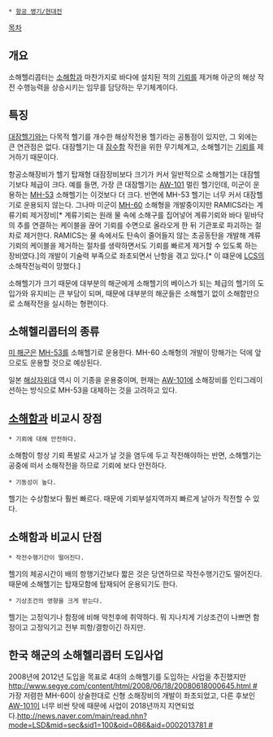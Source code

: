  * [[항공 병기/현대전]]
[[목차]]

== 개요 ==
소해헬리콥터는 [[소해함]]과 마찬가지로 바다에 설치된 적의 [[기뢰]]를 제거해 아군의 해상 작전 수행능력을 상승시키는 임무를 담당하는 무기체계이다.

== 특징 ==
[[대잠헬기]]와는 다목적 헬기를 개수한 해상작전용 헬기라는 공통점이 있지만, 그 외에는 큰 연관점은 없다. 대잠헬기는 대 [[잠수함]] 작전을 위한 무기체계고, 소해헬기는 [[기뢰]]를 제거하기 때문이다. 

항공소해장비가 헬기 탑재형 대잠장비보다 크기가 커서 일반적으로 소해헬기는 대잠헬기보다 체급이 크다. 예를 들면, 가장 큰 대잠헬기는 [[AW-101]] 멀린 헬기인데, 미군이 운용하는 [[CH-53|MH-53]] 소해헬기는 이것보다 더 크다. 반면에 MH-53 헬기는 너무 커서 대잠헬기로 운용되지 않는다. 그나마 미군이 [[UH-60|MH-60]] 소해형을 개발중이지만 RAMICS라는 계류기뢰 제거장비[* 계류기뢰는 원래 물 속에 소해구를 집어넣어 계류기뢰와 바다 밑바닥의 추를 연결하는 케이블을 끊어 기뢰를 수면으로 올라오게 한 뒤 기관포로 파괴하는 절차로 제거한다. RAMICS는 물 속에서도 탄속이 줄어들지 않는 초공동탄을 개발해 계류기뢰의 케이블을 제거하는 절차를 생략하면서도 기뢰를 빠르게 제거할 수 있도록 하는 장비였다.]의 개발이 기술력 부족으로 좌초되면서 난항을 겪고 있다.[* 이 떄문에 [[Littoral Combat Ship|LCS]]의 소해작전능력이 망했다.]

소해헬기가 크기 때문에 대부분의 해군에게 소해헬기의 베이스가 되는 체급의 헬기의 도입가와 유지비는 큰 부담이 되며, 때문에 대부분의 해군들은 소해헬기 없이 소해함만으로 소해작전을 실시하는 형편이다.

== 소해헬리콥터의 종류 ==
[[미 해군]]은 [[CH-53|MH-53]]를 소해헬기로 운용한다. MH-60 소해형의 개발이 망해가는 덕에 앞으로도 운용할 것으로 예상된다.

일본 [[해상자위대]] 역시 이 기종을 운용중이며, 현재는 [[AW-101]]에 소해장비를 인티그레이션하는 방식으로 MH-53을 대체하는 것을 고려하고 있다.

== [[소해함]]과 비교시 장점 ==
 * 기뢰에 대해 안전하다.
소해함이 항상 기뢰 폭발로 사고가 날 것을 염두에 두고 작전해야하는 반면, 소해헬기는 공중에 떠서 소해작전을 하므로 기뢰에 보다 안전하다.

 * 기동성이 높다.
헬기는 수상함보다 훨씬 빠르다. 때문에 기뢰부설지역까지 빠르게 날아가 작전할 수 있다.

== 소해함과 비교시 단점 ==
 * 작전수행기간이 떨어진다.
헬기의 체공시간이 배의 항행기간보다 짧은 것은 당연하므로 작전수행기간도 떨어진다. 때문에 소해헬기는 탑재모함에 탑재되어 운용되기도 한다.

 * 기상조건의 영향을 크게 받는다.
헬기는 고정익기나 함정에 비해 악천후에 취약하다. 뭐 지나치게 기상조건이 나쁘면 함정이고 고정익기고 전부 피항/결항이긴 하지만.

== 한국 해군의 소해헬리콥터 도입사업 ==
2008년에 2012년 도입을 목표로 4대의 소해헬기를 도입하는 사업을 추진했지만 [[http://www.segye.com/content/html/2008/06/18/20080618000645.html #]] 가장 저렴한 MH-60이 상술한대로 신형 소해장비의 개발이 좌초되었고, 다른 후보인 [[AW-101]]이 너무 비싼 탓에 때문에 사업이 2018년까지 지연되었다.[[http://news.naver.com/main/read.nhn?mode=LSD&mid=sec&sid1=100&oid=086&aid=0002013781 #]]
